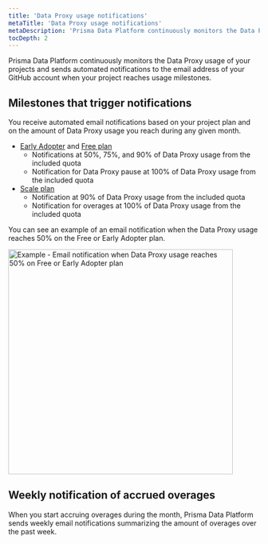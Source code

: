 ```yaml
---
title: 'Data Proxy usage notifications'
metaTitle: 'Data Proxy usage notifications'
metaDescription: 'Prisma Data Platform continuously monitors the Data Proxy usage of your projects and sends automated notifications to the email address of your GitHub account when your project reaches usage milestones.'
tocDepth: 2
---
```


<TopBlock>

Prisma Data Platform continuously monitors the Data Proxy usage of your projects and sends automated notifications to the email address of your GitHub account when your project reaches usage milestones.

</TopBlock>

## Milestones that trigger notifications

You receive automated email notifications based on your project plan and on the amount of Data Proxy usage you reach during any given month.

- [Early Adopter](/data-platform/billing/early-adopter-plan/) and [Free plan](/data-platform/billing/plans-and-quotas#strongfreestrong-plan)
  - Notifications at 50%, 75%, and 90% of Data Proxy usage from the included quota
  - Notification for Data Proxy pause at 100% of Data Proxy usage from the included quota
- [Scale plan](/data-platform/billing/plans-and-quotas#strongscalestrong-plan)
  - Notification at 90% of Data Proxy usage from the included quota
  - Notification for overages at 100% of Data Proxy usage from the included quota

You can see an example of an email notification when the Data Proxy usage reaches 50% on the Free or Early Adopter plan.

<img
  src="https://res.cloudinary.com/prismaio/image/upload/v1668021667/docs/pdp/billing/prisma-data-proxy-usage-notifications_tvzl6m.png"
  alt="Example - Email notification when Data Proxy usage reaches 50% on Free or Early Adopter plan"
  width="450px"
/>

## Weekly notification of accrued overages

When you start accruing overages during the month, Prisma Data Platform sends weekly email notifications summarizing the amount of overages over the past week.
